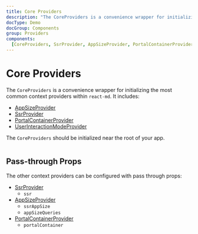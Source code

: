 ```yaml
---
title: Core Providers
description: "The CoreProviders is a convenience wrapper for initializing the most common context providers within `react-md`. It includes: AppSizeProvider, SsrProvider, PortalContainerProvider, and UserInteractionModeProvider"
docType: Demo
docGroup: Components
group: Providers
components:
  [CoreProviders, SsrProvider, AppSizeProvider, PortalContainerProvider]
---
```


# Core Providers

The `CoreProviders` is a convenience wrapper for initializing the most common
context providers within `react-md`. It includes:

- [AppSizeProvider]
- [SsrProvider]
- [PortalContainerProvider]
- [UserInteractionModeProvider]

The `CoreProviders` should be initialized near the root of your app.

```demo source="./SimpleSetup.tsx" importOnly

```

## Pass-through Props

The other context providers can be configured with pass through props:

- [SsrProvider]
  - `ssr`
- [AppSizeProvider]
  - `ssrAppSize`
  - `appSizeQueries`
- [PortalContainerProvider]
  - `portalContainer`

[appsizeprovider]: ./app-size-provider
[ssrprovider]: ./ssr-provider
[portalcontainerprovider]: ./portal-container-rpvodier
[userinteractionmodeprovider]: ./user-interaction-mode-provider

```demo source="./PassThroughPropsExample.tsx" importOnly

```

